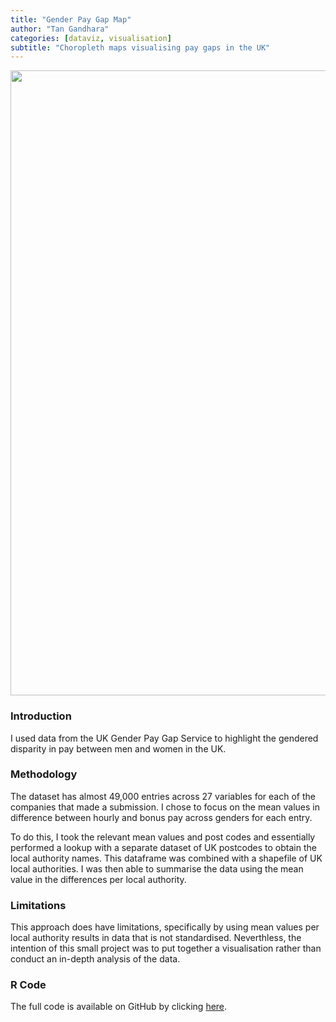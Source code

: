 ```yaml
---
title: "Gender Pay Gap Map"
author: "Tan Gandhara"
categories: [dataviz, visualisation]
subtitle: "Choropleth maps visualising pay gaps in the UK"
---
```


![](/images/Paygap_plot.jpg){fig-alt="Two plots showing regional pay gap differences in the UK" fig-align="center" width="1000"}

### Introduction

I used data from the UK Gender Pay Gap Service to highlight the gendered disparity in pay between men and women in the UK.

### Methodology

The dataset has almost 49,000 entries across 27 variables for each of the companies that made a submission. I chose to focus on the mean values in difference between hourly and bonus pay across genders for each entry.

To do this, I took the relevant mean values and post codes and essentially performed a lookup with a separate dataset of UK postcodes to obtain the local authority names. This dataframe was combined with a shapefile of UK local authorities. I was then able to summarise the data using the mean value in the differences per local authority.

### Limitations

This approach does have limitations, specifically by using mean values per local authority results in data that is not standardised. Neverthless, the intention of this small project was to put together a visualisation rather than conduct an in-depth analysis of the data.

### R Code

The full code is available on GitHub by clicking [here](https://github.com/tangandhara/Portfolio/tree/main/UK%20Pay%20Gap).
